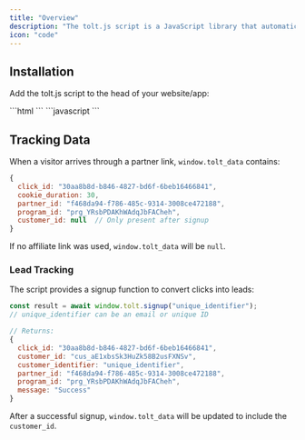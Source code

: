 ```yaml
---
title: "Overview"
description: "The tolt.js script is a JavaScript library that automatically tracks partner clicks and can convert them into leads on your website/app"
icon: "code"
---
```


## Installation

Add the tolt.js script to the head of your website/app:

<Tabs>
  <Tab title="Default">
    ```html
    <script
      src="https://cdn.tolt.io/tolt.js"
      data-tolt="YOUR_PUBLIC_ORG_KEY"
    ></script>
    ```
  </Tab>
  <Tab title="Alternative">
    ```javascript
    <script>
      var toltScript = document.createElement('script'); 
      toltScript.src = 'https://cdn.tolt.io/tolt.js'; 
      toltScript.setAttribute('data-tolt', 'YOUR_PUBLIC_ORG_KEY'); 
      document.head.appendChild(toltScript);
    </script>
    ```
  </Tab>
</Tabs>

## Tracking Data

When a visitor arrives through a partner link, `window.tolt_data` contains:

```javascript
{
  click_id: "30aa8b8d-b846-4827-bd6f-6beb16466841",
  cookie_duration: 30,
  partner_id: "f468da94-f786-485c-9314-3008ce472188",
  program_id: "prg_YRsbPDAKhWAdqJbFACheh",
  customer_id: null  // Only present after signup
}
```

If no affiliate link was used, `window.tolt_data` will be `null`.

### Lead Tracking

The script provides a signup function to convert clicks into leads:

```javascript
const result = await window.tolt.signup("unique_identifier");
// unique_identifier can be an email or unique ID

// Returns:
{
  click_id: "30aa8b8d-b846-4827-bd6f-6beb16466841",
  customer_id: "cus_aE1xbsSk3HuZk58B2usFXNSv",
  customer_identifier: "unique_identifier",
  partner_id: "f468da94-f786-485c-9314-3008ce472188",
  program_id: "prg_YRsbPDAKhWAdqJbFACheh",
  message: "Success"
}
```

After a successful signup, `window.tolt_data` will be updated to include the `customer_id`.

